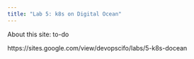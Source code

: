 ```yaml
---
title: "Lab 5: k8s on Digital Ocean"
---
```


About this site: to-do

https://sites.google.com/view/devopscifo/labs/5-k8s-docean
